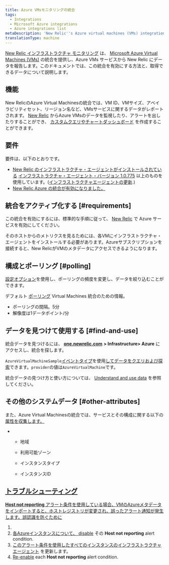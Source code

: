 ```yaml
---
title: Azure VMsモニタリングの統合
tags:
  - Integrations
  - Microsoft Azure integrations
  - Azure integrations list
metaDescription: 'New Relic''s Azure virtual machines (VMs) integration: how to enable it, and what data it reports.'
translationType: machine
---
```


[New Relic インフラストラクチャ モニタリング](/docs/infrastructure) は、 [Microsoft Azure Virtual Machines (VMs)](https://docs.microsoft.com/en-us/azure/virtual-machines/) の統合を提供し、Azure VMs サービスから New Relic にデータを報告します。このドキュメントでは、この統合を有効にする方法と、取得できるデータについて説明します。

## 機能

New RelicのAzure Virtual Machinesの統合では、VM ID、VMサイズ、アベイラビリティセット、リージョン名など、VMsサービスに関するデータがレポートされます。 [New Relic](/docs/infrastructure) からAzure VMsのデータを監視したり、アラートを出したりすることができ、 [カスタムクエリやチャートダッシュボード](/docs/using-new-relic/data/understand-data/query-new-relic-data) を作成することができます。

## 要件

要件は、以下のとおりです。

* [New Relic のインフラストラクチャ・エージェントがインストールされている](/docs/infrastructure/new-relic-infrastructure/installation) [インフラストラクチャ・エージェント・バージョン 1.0.775](/docs/release-notes/infrastructure-release-notes/infrastructure-agent-release-notes) 以上のものを使用しています。([インフラストラクチャエージェントの更新](/docs/infrastructure/new-relic-infrastructure/installation/update-infrastructure-agent).)
* [New Relic Azure の統合が有効になりました。](/docs/infrastructure/microsoft-azure-integrations/getting-started/activate-azure-integrations)

## 統合をアクティブ化する [#requirements]

この統合を有効にするには、標準的な手順に従って、 [New Relic](/docs/infrastructure/microsoft-azure-integrations/getting-started/activate-azure-integrations) で Azure サービスを有効にしてください。

<Callout variant="important">
  そのホストからのメトリクスを見るためには、各VMにインフラストラクチャ・エージェントをインストールする必要があります。Azureサブスクリプションを接続すると、New RelicがVMのメタデータにアクセスできるようになります。
</Callout>

## 構成とポーリング [#polling]

[設定オプション](/docs/integrations/new-relic-integrations/getting-started/configure-polling-frequency-data-collection-cloud-integrations)を使用し、ポーリングの頻度を変更し、データを絞り込むことができます。

デフォルト [ポーリング](/docs/infrastructure/microsoft-azure-integrations/azure-integrations-list/azure-polling-intervals-infrastructure-integrations) Virtual Machines 統合のための情報。

* ポーリングの間隔。5分
* 解像度は1データポイント/分

## データを見つけて使用する [#find-and-use]

統合データを見つけるには、 [**one.newrelic.com**](http://one.newrelic.com) **> Infrastructure> Azure** にアクセスし、統合を探します。

`AzureVirtualMachineSample`[イベントタイプ](/docs/data-apis/understand-data/new-relic-data-types/#event-data)を使用[してデータをクエリおよび探索](/docs/using-new-relic/data/understand-data/query-new-relic-data)できます。`provider`の値は`AzureVirtualMachine`です。

統合データの見つけ方と使い方については、 [Understand and use data](/docs/infrastructure/integrations/find-use-infrastructure-integration-data) を参照してください。

## その他のシステムデータ [#other-attributes]

また、Azure Virtual Machinesの統合では、サービスとその構成に関する以下の [属性を収集します。](/docs/accounts-partnerships/education/getting-started-new-relic/glossary#attribute)

* * 地域

  * 利用可能ゾーン

  * インスタンスタイプ

  * インスタンスID

## [トラブルシューティング](/docs/accounts-partnerships/education/getting-started-new-relic/glossary#attribute)

[**Host not reporting** アラート条件を使用している場合、VMのAzureメタデータをインポートすると、ホストレジストリが変更され、誤ったアラート通知が発生します。誤認識を防ぐために](/docs/accounts-partnerships/education/getting-started-new-relic/glossary#attribute)

1. [](/docs/accounts-partnerships/education/getting-started-new-relic/glossary#attribute)
2. [各Azureインスタンスについて、 ](/docs/accounts-partnerships/education/getting-started-new-relic/glossary#attribute)[disable](/docs/infrastructure/new-relic-infrastructure/infrastructure-alert-conditions/infrastructure-alerts-add-edit-or-view-host-alert-information#maintain-alerts) その **Host not reporting** alert condition.
3. [このアラート条件を使用したすべてのインスタンスのインフラストラクチャエージェント](/docs/infrastructure/new-relic-infrastructure/installation/update-infrastructure-agent) を更新します。
4. [Re-enable](/docs/infrastructure/new-relic-infrastructure/infrastructure-alert-conditions/infrastructure-alerts-add-edit-or-view-host-alert-information#maintain-alerts) each **Host not reporting** alert condition.